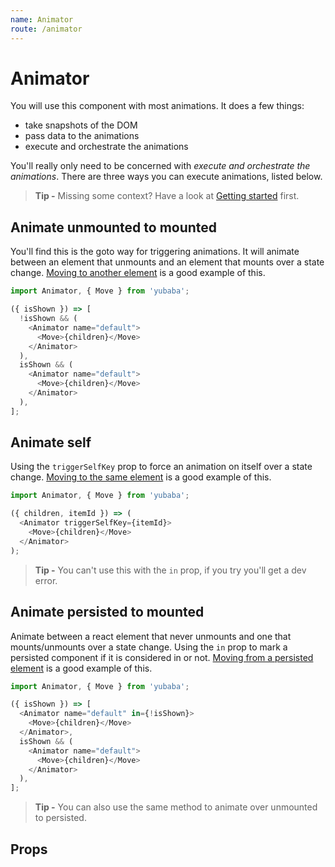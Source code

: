 ```yaml
---
name: Animator
route: /animator
---
```



# Animator

You will use this component with most animations.
It does a few things:

- take snapshots of the DOM
- pass data to the animations
- execute and orchestrate the animations

You'll really only need to be concerned with _execute and orchestrate the animations_.
There are three ways you can execute animations,
listed below.

> **Tip -** Missing some context? Have a look at [Getting started](/getting-started) first.

## Animate unmounted to mounted

You'll find this is the goto way for triggering animations.
It will animate between an element that unmounts and an element that mounts over a state change.
[Moving to another element](/getting-started#moving-to-another-element) is a good example of this.

```js
import Animator, { Move } from 'yubaba';

({ isShown }) => [
  !isShown && (
    <Animator name="default">
      <Move>{children}</Move>
    </Animator>
  ),
  isShown && (
    <Animator name="default">
      <Move>{children}</Move>
    </Animator>
  ),
];
```

## Animate self

Using the `triggerSelfKey` prop to force an animation on itself over a state change.
[Moving to the same element](/getting-started#moving-to-the-same-element) is a good example of this.

```js
import Animator, { Move } from 'yubaba';

({ children, itemId }) => (
  <Animator triggerSelfKey={itemId}>
    <Move>{children}</Move>
  </Animator>
);
```

> **Tip -** You can't use this with the `in` prop,
> if you try you'll get a dev error.

## Animate persisted to mounted

Animate between a react element that never unmounts and one that mounts/unmounts over a state change.
Using the `in` prop to mark a persisted component if it is considered in or not.
[Moving from a persisted element](/getting-started#moving-from-a-persisted-element) is a good example of this.

```js
import Animator, { Move } from 'yubaba';

({ isShown }) => [
  <Animator name="default" in={!isShown}>
    <Move>{children}</Move>
  </Animator>,
  isShown && (
    <Animator name="default">
      <Move>{children}</Move>
    </Animator>
  ),
];
```

> **Tip -** You can also use the same method to animate over unmounted to persisted.

## Props

<Props of={Animator} />
